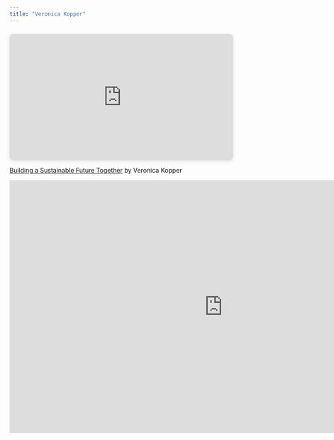 ```yaml
---
title: "Veronica Kopper"
---
```


<div style="position: relative; width: 100%; height: 0; padding-top: 56.2500%;
 padding-bottom: 0; box-shadow: 0 2px 8px 0 rgba(63,69,81,0.16); margin-top: 1.6em; margin-bottom: 0.9em; overflow: hidden;
 border-radius: 8px; will-change: transform;">
  <iframe loading="lazy" style="position: absolute; width: 100%; height: 100%; top: 0; left: 0; border: none; padding: 0;margin: 0;"
    src="https:&#x2F;&#x2F;www.canva.com&#x2F;design&#x2F;DAGEDSW2irE&#x2F;4nspH9d8HPva55QP2ANGJg&#x2F;view?embed" allowfullscreen="allowfullscreen" allow="fullscreen">
  </iframe>
</div>
<a href="https:&#x2F;&#x2F;www.canva.com&#x2F;design&#x2F;DAGEDSW2irE&#x2F;4nspH9d8HPva55QP2ANGJg&#x2F;view?utm_content=DAGEDSW2irE&amp;utm_campaign=designshare&amp;utm_medium=embeds&amp;utm_source=link" target="_blank" rel="noopener">Building a Sustainable Future Together</a> by Veronica Kopper

<iframe  height="569" width="960" frameborder="no"src="https://veronicakopper.shinyapps.io/Table/"> <iframe>


<iframe src="https://docs.google.com/presentation/d/e/2PACX-1vRQV_xQUHUau5FMLeSdWhXdwZPTGkyyP9IkXShWblxzMaOVP6y2nUoAkoMKRqR1AQNiMt4EgxH2aBjF/embed?start=false&loop=false&delayms=3000" frameborder="0" width="960" height="569" allowfullscreen="true" mozallowfullscreen="true" webkitallowfullscreen="true"></iframe>
